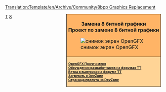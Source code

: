 <noinclude>[[Translation:Template/en/Archive/Community/8bpp Graphics Replacement]]</noinclude><noinclude></noinclude>
<div style="float:right; padding-left:12px; background:#ffffff;">
<div style="border:1px solid #000000; background:#ffb466; padding:5px; -moz-border-radius-topleft:5px; -moz-border-radius-topright:5px; font-size: 12pt;">
<div style="text-align:center; margin-bottom:1em"><strong style="font-size:1em">Замена 8 битной графики<br />Проект по замене 8 битной графики</strong></div>
[[File:en/Archive/Community/OpenGFX Screenshot.png|center|снимок экран OpenGFX]]
</div>
<div style="border:1px solid black; border-top-width: 0px; background:#ffd496; padding:5px; -moz-border-radius-bottomleft:5px; -moz-border-radius-bottomright:8px; font-size: 8pt; font-weight:bold">
[[ru/Archive/Community/OpenGFX Прочти меня|OpenGFX Прочти меня]]<br />

[http://www.tt-forums.net/viewtopic.php?t=38122 Обсуждения разработчиков на форумах TT]<br/>
[http://www.tt-forums.net/viewtopic.php?t=40162 Ветка о выпусках на форуме ТТ]<br/>
[http://bundles.openttdcoop.org/opengfx/releases Загрузить с DevZone]<br>
[http://dev.openttdcoop.org/projects/OpenGFX/ Страница проекта на DevZone]<br/>
</div>
</div><includeonly>[[Category:en/Archive/Community/8bpp Graphics Replacement|{{PAGENAME}}]]</includeonly><noinclude>

[[Category:ru/Шаблоны|T]][[Category:ru/Навигация|8]]
</noinclude>